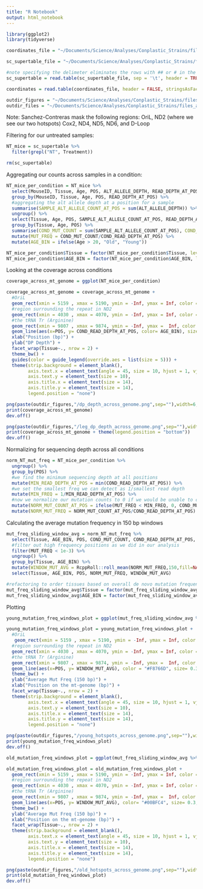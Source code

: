 ```yaml
---
title: "R Notebook"
output: html_notebook
---
```


```r
library(ggplot2)
library(tidyverse)
```

```r
coordinates_file = "~/Documents/Science/Analyses/Conplastic_Strains/files_and_analyses/input_files/Mouse_Mt_Genome_Coordinates"

sc_supertable_file = "~/Documents/Science/Analyses/Conplastic_Strains/files_and_analyses/sc2023_mouse_aging/files/sc2023_mouse_aging_supertable.txt"

#note specifying the delimeter eliminates the rows with ## or # in the entry -- the headers that were not filtered out because these 3 files had 2 more header lines than the other files 
sc_supertable = read.table(sc_supertable_file, sep = '\t', header = TRUE)

coordinates = read.table(coordinates_file, header = FALSE, stringsAsFactors = FALSE, sep = "\t")

outdir_figures = "~/Documents/Science/Analyses/Conplastic_Strains/files_and_analyses/sc2023_mouse_aging/figures"
outdir_files = "~/Documents/Science/Analyses/Conplastic_Strains/files_and_analyses/sc2023_mouse_aging/files"
```

Note: Sanchez-Contreras mask the following regions:
OriL, ND2 (where we see our two hotspots)
Cox2, ND4, ND5, ND6, and D-Loop

Filtering for our untreated samples:
```r
NT_mice = sc_supertable %>%
  filter(grepl("NT", Treatment)) 

```

```r
rm(sc_supertable)
```

Aggregating our counts across samples in a condition: 
```r
NT_mice_per_condition = NT_mice %>%
  select(MouseID, Tissue, Age, POS, ALT_ALLELE_DEPTH, READ_DEPTH_AT_POS) %>%
  group_by(MouseID, Tissue, Age, POS, READ_DEPTH_AT_POS) %>% 
  #aggregating the alt allele depth at a position for a sample 
  summarise(SAMPLE_ALT_ALLELE_COUNT_AT_POS = sum(ALT_ALLELE_DEPTH)) %>%
  ungroup() %>%
  select(Tissue, Age, POS, SAMPLE_ALT_ALLELE_COUNT_AT_POS, READ_DEPTH_AT_POS) %>%
  group_by(Tissue, Age, POS) %>%
  summarise(COND_MUT_COUNT = sum(SAMPLE_ALT_ALLELE_COUNT_AT_POS), COND_READ_DEPTH_AT_POS = sum(READ_DEPTH_AT_POS)) %>%
  mutate(MUT_FREQ = COND_MUT_COUNT/COND_READ_DEPTH_AT_POS) %>% 
  mutate(AGE_BIN = ifelse(Age > 20, "Old", "Young"))

NT_mice_per_condition$Tissue = factor(NT_mice_per_condition$Tissue, level = c("K", "L", "EC", "R", "Hi", "C", "M", "He"))
NT_mice_per_condition$AGE_BIN = factor(NT_mice_per_condition$AGE_BIN, level = c("Young", "Old"))
```

Looking at the coverage across conditions

```r

coverage_across_mt_genome = ggplot(NT_mice_per_condition) 

coverage_across_mt_genome = coverage_across_mt_genome + 
  #OriL
  geom_rect(xmin = 5159 , xmax = 5190, ymin = -Inf, ymax = Inf, color = "gray", alpha = 0.5) + 
  #region surrounding the repeat in ND2
  geom_rect(xmin = 4030 , xmax = 4070, ymin = -Inf, ymax = Inf, color = "gray", alpha = 0.5) + 
  #the tRNA Tr (Arginine)
  geom_rect(xmin = 9807 , xmax = 9874, ymin = -Inf, ymax =  Inf, color = "gray", alpha = 0.5) +
  geom_line(aes(x=POS, y= COND_READ_DEPTH_AT_POS, color= AGE_BIN), size= 0.3, alpha = 0.7) +
  xlab("Position (bp)") + 
  ylab("DP Depth") + 
  facet_wrap(Tissue~., nrow = 2) + 
  theme_bw() + 
  guides(color = guide_legend(override.aes = list(size = 5))) +
  theme(strip.background = element_blank(),
        axis.text.x = element_text(angle = 45, size = 10, hjust = 1, vjust = 1),
        axis.text.y = element_text(size = 10),
        axis.title.x = element_text(size = 14),
        axis.title.y = element_text(size = 14),
        legend.position = "none")

png(paste(outdir_figures,"/dp_depth_across_genome.png",sep=""),width=6,height=3.5,unit='in',res=800)
print(coverage_across_mt_genome)
dev.off()

png(paste(outdir_figures,"/leg_dp_depth_across_genome.png",sep=""),width=6,height=3.5,unit='in',res=800)
print(coverage_across_mt_genome + theme(legend.position = "bottom"))
dev.off()

```

Normalizing for sequencing depth across all conditions
```r
norm_NT_mut_freq = NT_mice_per_condition %>%
  ungroup() %>% 
  group_by(POS) %>%
  #we find the minimum sequencing depth at all positions 
  mutate(MIN_READ_DEPTH_AT_POS = min(COND_READ_DEPTH_AT_POS)) %>% 
  #we set the smallest freq we can detect as 1/smallest read depth
  mutate(MIN_FREQ = 1/MIN_READ_DEPTH_AT_POS) %>%
  #now we normalize our mutation counts to 0 if we would be unable to capture the mutation 
  mutate(NORM_MUT_COUNT_AT_POS = ifelse(MUT_FREQ < MIN_FREQ, 0, COND_MUT_COUNT)) %>%
  mutate(NORM_MUT_FREQ = NORM_MUT_COUNT_AT_POS/COND_READ_DEPTH_AT_POS) 
```

Calculating the average mutation frequency in 150 bp windows 
```r

mut_freq_sliding_window_avg = norm_NT_mut_freq %>%
  select(Tissue, AGE_BIN, POS, COND_MUT_COUNT, COND_READ_DEPTH_AT_POS, MUT_FREQ, NORM_MUT_FREQ) %>%
  #filter out high frequency positions as we did in our analysis 
  filter(MUT_FREQ < 1e-3) %>%
  ungroup() %>%
  group_by(Tissue, AGE_BIN) %>% 
  mutate(WINDOW_MUT_AVG = RcppRoll::roll_mean(NORM_MUT_FREQ,150,fill=NA)) %>%
  select(Tissue, AGE_BIN, POS, NORM_MUT_FREQ, WINDOW_MUT_AVG) 

#refactoring to order tissues based on overall de novo mutation frequency (highest to lowest)
mut_freq_sliding_window_avg$Tissue = factor(mut_freq_sliding_window_avg$Tissue, level = c("K", "L", "EC", "R", "Hi", "C", "M", "He"))
mut_freq_sliding_window_avg$AGE_BIN = factor(mut_freq_sliding_window_avg$AGE_BIN, level = c("Young", "Old"))
```

Plotting 

```r
young_mutation_freq_windows_plot = ggplot(mut_freq_sliding_window_avg %>% filter(AGE_BIN == "Young")) 

young_mutation_freq_windows_plot = young_mutation_freq_windows_plot + 
  #OriL
   geom_rect(xmin = 5159 , xmax = 5190, ymin = -Inf, ymax = Inf, color = "gray", alpha = 0.5) + 
  #region surrounding the repeat in ND2
  geom_rect(xmin = 4030 , xmax = 4070, ymin = -Inf, ymax = Inf, color = "gray", alpha = 0.5) + 
  #the tRNA Tr (Arginine)
  geom_rect(xmin = 9807 , xmax = 9874, ymin = -Inf, ymax =  Inf, color = "gray", alpha = 0.5) +
  geom_line(aes(x=POS, y= WINDOW_MUT_AVG), color = "#F8766D", size= 0.3, alpha = 0.8) +
  theme_bw() +
  ylab("Average Mut Freq (150 bp)") + 
  xlab("Position on the mt-genome (bp)") + 
  facet_wrap(Tissue~., nrow = 2) + 
  theme(strip.background = element_blank(),
        axis.text.x = element_text(angle = 45, size = 10, hjust = 1, vjust = 1),
        axis.text.y = element_text(size = 10),
        axis.title.x = element_text(size = 14),
        axis.title.y = element_text(size = 14),
        legend.position = "none")

png(paste(outdir_figures,"/young_hotspots_across_genome.png",sep=""),width=6,height=3.5, unit='in',res=800 )
print(young_mutation_freq_windows_plot)
dev.off()
```

```r
old_mutation_freq_windows_plot = ggplot(mut_freq_sliding_window_avg %>% filter(AGE_BIN == "Old")) 

old_mutation_freq_windows_plot = old_mutation_freq_windows_plot + 
  geom_rect(xmin = 5159 , xmax = 5190, ymin = -Inf, ymax = Inf, color = "gray", alpha = 0.5) + 
  #region surrounding the repeat in ND2
  geom_rect(xmin = 4030 , xmax = 4070, ymin = -Inf, ymax = Inf, color = "gray", alpha = 0.5) + 
  #the tRNA Tr (Arginine)
  geom_rect(xmin = 9807 , xmax = 9874, ymin = -Inf, ymax =  Inf, color = "gray", alpha = 0.5) +
  geom_line(aes(x=POS, y= WINDOW_MUT_AVG), color= "#00BFC4", size= 0.3, alpha = 0.8) +
  theme_bw() +
  ylab("Average Mut Freq (150 bp)") + 
  xlab("Position on the mt-genome (bp)") + 
  facet_wrap(Tissue~., nrow = 2) + 
  theme(strip.background = element_blank(),
        axis.text.x = element_text(angle = 45, size = 10, hjust = 1, vjust = 1),
        axis.text.y = element_text(size = 10),
        axis.title.x = element_text(size = 14),
        axis.title.y = element_text(size = 14),
        legend.position = "none")

png(paste(outdir_figures,"/old_hotspots_across_genome.png",sep=""),width=6,height=3.5, unit='in',res=800  )
print(old_mutation_freq_windows_plot)
dev.off()
```


